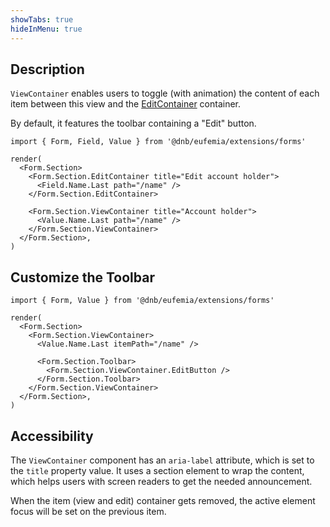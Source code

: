 ```yaml
---
showTabs: true
hideInMenu: true
---
```


## Description

`ViewContainer` enables users to toggle (with animation) the content of each item between this view and the [EditContainer](/uilib/extensions/forms/Form/Section/EditContainer/) container.

By default, it features the toolbar containing a "Edit" button.

```tsx
import { Form, Field, Value } from '@dnb/eufemia/extensions/forms'

render(
  <Form.Section>
    <Form.Section.EditContainer title="Edit account holder">
      <Field.Name.Last path="/name" />
    </Form.Section.EditContainer>

    <Form.Section.ViewContainer title="Account holder">
      <Value.Name.Last path="/name" />
    </Form.Section.ViewContainer>
  </Form.Section>,
)
```

## Customize the Toolbar

```tsx
import { Form, Value } from '@dnb/eufemia/extensions/forms'

render(
  <Form.Section>
    <Form.Section.ViewContainer>
      <Value.Name.Last itemPath="/name" />

      <Form.Section.Toolbar>
        <Form.Section.ViewContainer.EditButton />
      </Form.Section.Toolbar>
    </Form.Section.ViewContainer>
  </Form.Section>,
)
```

## Accessibility

The `ViewContainer` component has an `aria-label` attribute, which is set to the `title` property value. It uses a section element to wrap the content, which helps users with screen readers to get the needed announcement.

When the item (view and edit) container gets removed, the active element focus will be set on the previous item.
